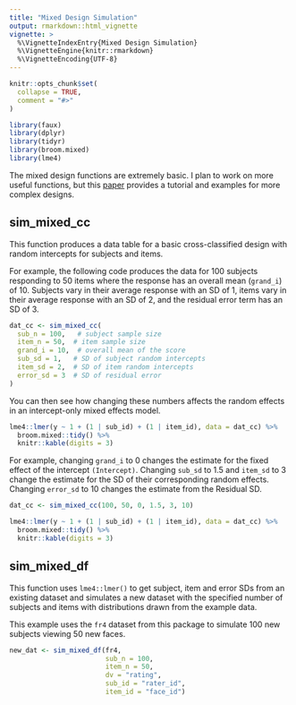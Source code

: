 ```yaml
---
title: "Mixed Design Simulation"
output: rmarkdown::html_vignette
vignette: >
  %\VignetteIndexEntry{Mixed Design Simulation}
  %\VignetteEngine{knitr::rmarkdown}
  %\VignetteEncoding{UTF-8}
---
```


```r
knitr::opts_chunk$set(
  collapse = TRUE,
  comment = "#>"
)
```

```r
library(faux)
library(dplyr)
library(tidyr)
library(broom.mixed)
library(lme4)
```

The mixed design functions are extremely basic. I plan to work on more useful functions, but this [paper](https://osf.io/3cz2e/) provides a tutorial and examples for more complex designs. 

## sim_mixed_cc

This function produces a data table for a basic cross-classified design with random intercepts for subjects and items. 

For example, the following code produces the data for 100 subjects responding to 50 items where the response has an overall mean (`grand_i`) of 10. Subjects vary in their average response with an SD of 1, items vary in their average response with an SD of 2, and the residual error term has an SD of 3.

```r
dat_cc <- sim_mixed_cc(
  sub_n = 100,   # subject sample size
  item_n = 50,  # item sample size
  grand_i = 10,  # overall mean of the score
  sub_sd = 1,   # SD of subject random intercepts
  item_sd = 2,  # SD of item random intercepts
  error_sd = 3  # SD of residual error
)
```

You can then see how changing these numbers affects the random effects in an intercept-only mixed effects model.

```r
lme4::lmer(y ~ 1 + (1 | sub_id) + (1 | item_id), data = dat_cc) %>%
  broom.mixed::tidy() %>%
  knitr::kable(digits = 3)
```

For example, changing `grand_i` to 0 changes the estimate for the fixed effect of the intercept `(Intercept)`. Changing `sub_sd` to 1.5 and `item_sd` to 3 change the estimate for the SD of their corresponding random effects. Changing `error_sd` to 10 changes the estimate from the Residual SD. 

```r
dat_cc <- sim_mixed_cc(100, 50, 0, 1.5, 3, 10)

lme4::lmer(y ~ 1 + (1 | sub_id) + (1 | item_id), data = dat_cc) %>%
  broom.mixed::tidy() %>%
  knitr::kable(digits = 3)
```

## sim_mixed_df

This function uses `lme4::lmer()` to get subject, item and error SDs from an existing dataset and simulates a new dataset with the specified number of subjects and items with distributions drawn from the example data.

This example uses the `fr4` dataset from this package to simulate 100 new subjects viewing 50 new faces.

```r

new_dat <- sim_mixed_df(fr4, 
                        sub_n = 100, 
                        item_n = 50, 
                        dv = "rating", 
                        sub_id = "rater_id", 
                        item_id = "face_id")

```



